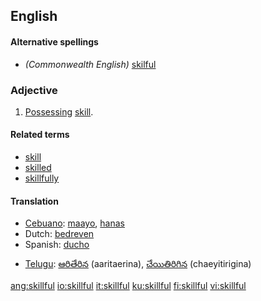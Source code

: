 ==English==

====Alternative spellings====
*''(Commonwealth English)'' [[skilful]]

===Adjective===
{{en-adj}}
# [[possess|Possessing]] [[skill]].

====Related terms====
*[[skill]]
*[[skilled]]
*[[skillfully]]

====Translation====
{{top}}
*[[Cebuano]]: [[maayo]], [[hanas]]
*Dutch: [[bedreven]]
*Spanish: [[ducho]]
{{mid}}
*[[Telugu]]: [[ఆరితేరిన]] (aaritaerina), [[చేయితిరిగిన]] (chaeyitirigina)
{{bottom}}

[[ang:skillful]]
[[io:skillful]]
[[it:skillful]]
[[ku:skillful]]
[[fi:skillful]]
[[vi:skillful]]